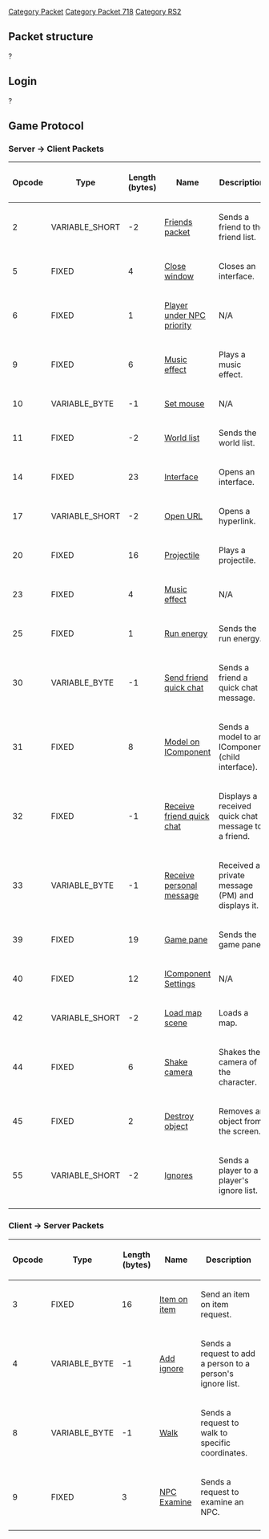 [[Category Packet]]
[[Category Packet 718]]
[[Category RS2]]


== '''Packet structure''' ==
?

== '''Login''' ==
?

== '''Game Protocol''' ==

===Server -> Client Packets===

{| border=2
|-
! Opcode
! Type
! Length (bytes)
! Name
! Description
|-
| 2
| VARIABLE_SHORT
| -2
| [[718 Friends packet|Friends packet]]
| Sends a friend to the friend list.
|-
| 5
| FIXED
| 4
| [[718 Close window|Close window]]
| Closes an interface.
|-
| 6
| FIXED
| 1
| [[718 Player under NPC priority|Player under NPC priority]]
| N/A
|-
| 9
| FIXED
| 6
| [[718 Music effect|Music effect]]
| Plays a music effect.
|-
| 10
| VARIABLE_BYTE
| -1
| [[718 Set mouse|Set mouse]]
| N/A
|-
| 11
| FIXED
| -2
| [[718 World list|World list]]
| Sends the world list.
|-
| 14
| FIXED
| 23
| [[718 Interface|Interface]]
| Opens an interface.
|-
| 17
| VARIABLE_SHORT
| -2
| [[718 Open URL|Open URL]]
| Opens a hyperlink.
|-
| 20
| FIXED
| 16
| [[718 Projectile|Projectile]]
| Plays a projectile.
|-
| 23
| FIXED
| 4
| [[718 Player on IComponent|Music effect]]
| N/A
|-
| 25
| FIXED
| 1
| [[718 Run energy|Run energy]]
| Sends the run energy.
|-
| 30
| VARIABLE_BYTE
| -1
| [[718 Send friend quick chat|Send friend quick chat]]
| Sends a friend a quick chat message.
|-
| 31
| FIXED
| 8
| [[718 Model on IComponent|Model on IComponent]]
| Sends a model to an IComponent (child interface).
|-
| 32
| FIXED
| -1
| [[718 Receive friend quick chat|Receive friend quick chat]]
| Displays a received quick chat message to a friend.
|-
| 33
| VARIABLE_BYTE
| -1
| [[718 Receive personal message|Receive personal message]]
| Received a private message (PM) and displays it.
|-
| 39
| FIXED
| 19
| [[718 Game pane|Game pane]]
| Sends the game pane.
|-
| 40
| FIXED
| 12
| [[718 IComponent Settings|IComponent Settings]]
| N/A
|-
| 42
| VARIABLE_SHORT
| -2
| [[718 Load map scene|Load map scene]]
| Loads a map.
|-
| 44
| FIXED
| 6
| [[718 Shake camera|Shake camera]]
| Shakes the camera of the character.
|-
| 45
| FIXED
| 2
| [[718 Destroy object|Destroy object]]
| Removes an object from the screen.
|-
| 55
| VARIABLE_SHORT
| -2
| [[718 Ignores|Ignores]]
| Sends a player to a player's ignore list.
|-
|}

===Client -> Server Packets===

{| border=2
|-
! Opcode
! Type
! Length (bytes)
! Name
! Description
|-
| 3
| FIXED
| 16
| [[718 Item on item|Item on item]]
| Send an item on item request.
|-
| 4
| VARIABLE_BYTE
| -1
| [[718 Add ignore|Add ignore]]
| Sends a request to add a person to a person's ignore list.
|-
| 8
| VARIABLE_BYTE
| -1
| [[718 Walk|Walk]]
| Sends a request to walk to specific coordinates.
|-
| 9
| FIXED
| 3
| [[718 NPC Examine|NPC Examine]]
| Sends a request to examine an NPC.
|-
|}